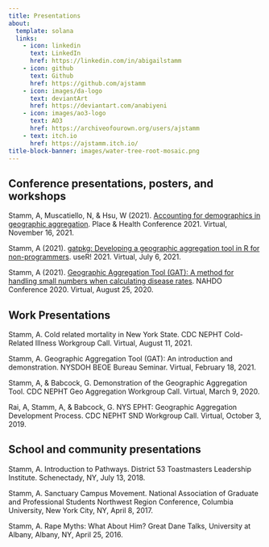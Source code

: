 ```yaml
---
title: Presentations
about: 
  template: solana
  links:
    - icon: linkedin
      text: LinkedIn
      href: https://linkedin.com/in/abigailstamm
    - icon: github
      text: Github
      href: https://github.com/ajstamm
    - icon: images/da-logo
      text: deviantArt
      href: https://deviantart.com/anabiyeni
    - icon: images/ao3-logo
      text: AO3
      href: https://archiveofourown.org/users/ajstamm
    - text: itch.io
      href: https://ajstamm.itch.io/
title-block-banner: images/water-tree-root-mosaic.png
---
```



## Conference presentations, posters, and workshops


Stamm, A, Muscatiello, N, & Hsu, W (2021). [Accounting for demographics in geographic aggregation](https://github.com/ajstamm/gatpkg/blob/master/presentations/NYS_GAT_PHC_2021.pdf ). Place & Health Conference 2021. Virtual, November 16, 2021. 

Stamm, A (2021). [gatpkg: Developing a geographic aggregation tool in R for non-programmers](https://www.youtube.com/watch?v=r_wRMpqZcE8). useR! 2021. Virtual, July 6, 2021. 

Stamm, A (2021). [Geographic Aggregation Tool (GAT): A method for handling small numbers when calculating disease rates](https://youtu.be/BRxhay4FhGI?t=1096). NAHDO Conference 2020. Virtual, August 25, 2020. 


## Work Presentations

Stamm, A. Cold related mortality in New York State. CDC NEPHT Cold-Related Illness Workgroup Call. Virtual, August 11, 2021.

Stamm, A. Geographic Aggregation Tool (GAT): An introduction and demonstration. NYSDOH BEOE Bureau Seminar. Virtual, February 18, 2021.

Stamm, A, & Babcock, G. Demonstration of the Geographic Aggregation Tool. CDC NEPHT Geo Aggregation Workgroup Call. Virtual, March 9, 2020.

Rai, A, Stamm, A, & Babcock, G. NYS EPHT: Geographic Aggregation Development Process. CDC NEPHT SND Workgroup Call. Virtual, October 3, 2019.


## School and community presentations

Stamm, A. Introduction to Pathways. District 53 Toastmasters Leadership Institute. Schenectady, NY, July 13, 2018.

Stamm, A. Sanctuary Campus Movement. National Association of Graduate and Professional Students Northwest Region Conference, Columbia University, New York City, NY, April 8, 2017.

Stamm, A. Rape Myths: What About Him? Great Dane Talks, University at Albany, Albany, NY, April 25, 2016.



